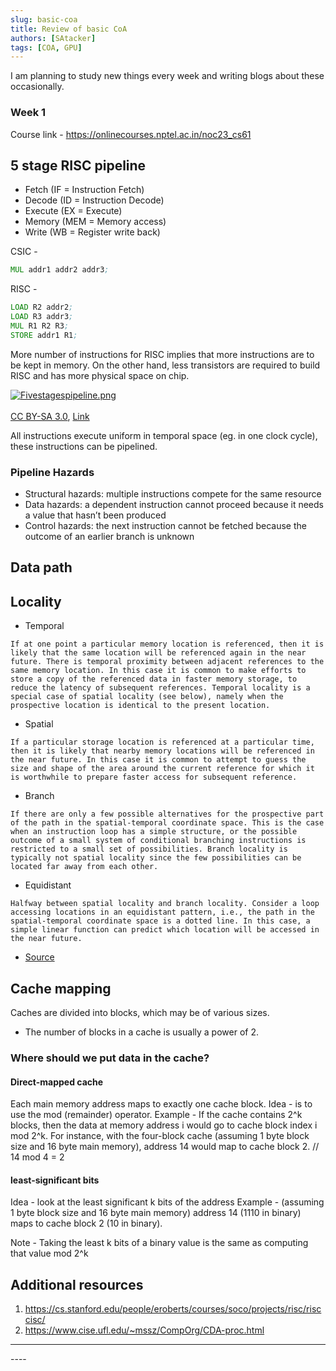 ```yaml
---
slug: basic-coa
title: Review of basic CoA
authors: [SAtacker]
tags: [COA, GPU]
---
```


I am planning to study new things every week and writing blogs about these occasionally.

### Week 1

Course link - https://onlinecourses.nptel.ac.in/noc23_cs61

## 5 stage RISC pipeline

- Fetch (IF = Instruction Fetch)
- Decode (ID = Instruction Decode)
- Execute (EX = Execute)
- Memory (MEM = Memory access)
- Write (WB = Register write back)

CSIC - 

```asm
MUL addr1 addr2 addr3;
```

RISC - 

```asm
LOAD R2 addr2; 
LOAD R3 addr3; 
MUL R1 R2 R3; 
STORE addr1 R1;
```

More number of instructions for RISC implies that more instructions are to be kept in memory. On the other hand, less transistors are required
to build RISC and has more physical space on chip.

<p>
<a href="https://commons.wikimedia.org/wiki/File:Fivestagespipeline.png#/media/File:Fivestagespipeline.png">
	<img src="https://upload.wikimedia.org/wikipedia/commons/2/21/Fivestagespipeline.png" alt="Fivestagespipeline.png"> 
	</img>
</a>
<br></br>
<a href="http://creativecommons.org/licenses/by-sa/3.0/" title="Creative Commons Attribution-Share Alike 3.0">CC BY-SA 3.0</a>,
<a href="https://commons.wikimedia.org/w/index.php?curid=140179">Link</a>
</p>

All instructions execute uniform in temporal space (eg. in one clock cycle), these instructions can be pipelined.


### Pipeline Hazards

- Structural hazards: multiple instructions compete for the same resource
- Data hazards: a dependent instruction cannot proceed because it needs a value that hasn’t been produced
- Control hazards: the next instruction cannot be fetched because the outcome of an earlier branch is unknown

## Data path

## Locality

- Temporal

```
If at one point a particular memory location is referenced, then it is likely that the same location will be referenced again in the near future. There is temporal proximity between adjacent references to the same memory location. In this case it is common to make efforts to store a copy of the referenced data in faster memory storage, to reduce the latency of subsequent references. Temporal locality is a special case of spatial locality (see below), namely when the prospective location is identical to the present location.
```

- Spatial

```
If a particular storage location is referenced at a particular time, then it is likely that nearby memory locations will be referenced in the near future. In this case it is common to attempt to guess the size and shape of the area around the current reference for which it is worthwhile to prepare faster access for subsequent reference.
```

- Branch

```
If there are only a few possible alternatives for the prospective part of the path in the spatial-temporal coordinate space. This is the case when an instruction loop has a simple structure, or the possible outcome of a small system of conditional branching instructions is restricted to a small set of possibilities. Branch locality is typically not spatial locality since the few possibilities can be located far away from each other.
```

- Equidistant

```
Halfway between spatial locality and branch locality. Consider a loop accessing locations in an equidistant pattern, i.e., the path in the spatial-temporal coordinate space is a dotted line. In this case, a simple linear function can predict which location will be accessed in the near future.
```

- [Source](https://en.wikipedia.org/wiki/Locality_of_reference)

## Cache mapping

Caches are divided into blocks, which may be of various sizes.
- The number of blocks in a cache is usually a power of 2.

### Where should we put data in the cache?

#### Direct-mapped cache

Each main memory address maps to exactly one cache block.
Idea - is to use the mod (remainder) operator.
Example - If the cache contains 2^k blocks, then the data at memory address i would go to cache block index i mod 2^k.
For instance, with the four-block cache (assuming 1 byte block size and 16 byte main memory), address 14 would map to cache block 2. // 14 mod 4 = 2

#### least-significant bits

Idea - look at the least significant k bits of the address
Example - (assuming 1 byte block size and 16 byte main memory) address 14 (1110 in binary) maps to cache block 2 (10 in binary).

Note - Taking the least k bits of a binary value is the same as computing that value mod 2^k

## Additional resources
1. https://cs.stanford.edu/people/eroberts/courses/soco/projects/risc/risccisc/
2. https://www.cise.ufl.edu/~mssz/CompOrg/CDA-proc.html



----
<Comments />
----
